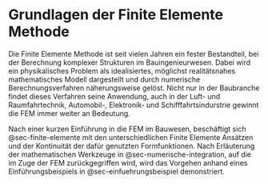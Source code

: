 # Grundlagen der Finite Elemente Methode {#sec-Grundlagen-FEM}

Die Finite Elemente Methode ist seit vielen Jahren ein fester Bestandteil, bei der Berechnung komplexer Strukturen im Bauingenieurwesen. Dabei wird ein physikalisches Problem als idealisiertes, möglichst realitätsnahes mathematisches Modell dargestellt und durch numerische Berechnungsverfahren näherungsweise gelöst. Nicht nur in der Baubranche findet dieses Verfahren seine Anwendung, auch in der Luft- und Raumfahrtechnik, Automobil-, Elektronik- und Schifffahrtsindurstrie gewinnt die FEM immer weiter an Bedeutung. 

Nach einer kurzen Einführung in die FEM im Bauwesen, beschäftigt sich @sec-finite-elemente mit den unterschiedlichen Finite Elemente Ansätzen und der Kontinuität der dafür genutzten Formfunktionen. Nach Erläuterung der mathematischen Werkzeuge in @sec-numerische-integration, auf die im Zuge der FEM zurückgegriffen wird, wird das Vorgehen anhand eines Einführungsbeispiels in @sec-einfuehrungsbeispiel demonstriert.
